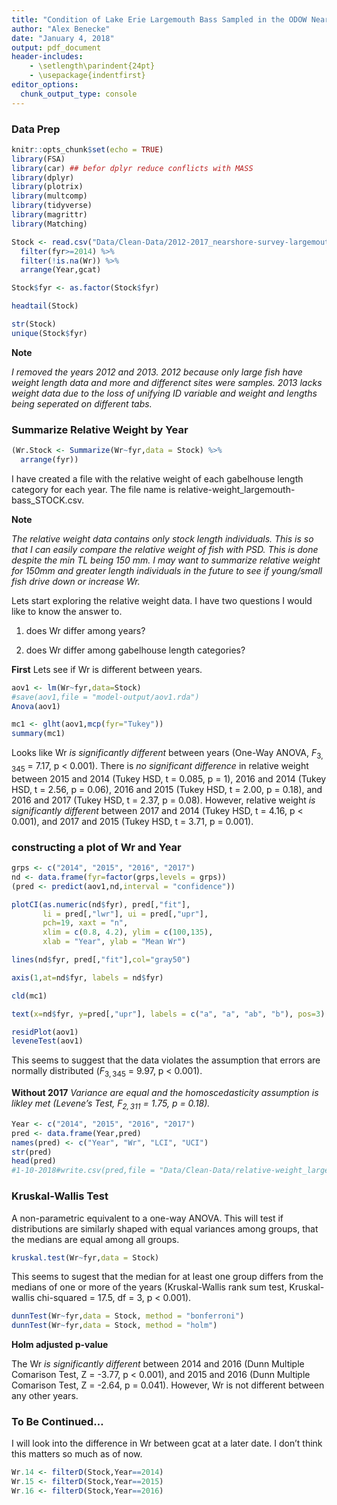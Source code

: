 ```yaml
---
title: "Condition of Lake Erie Largemouth Bass Sampled in the ODOW Nearshore Community Survey 2014-2017"
author: "Alex Benecke"
date: "January 4, 2018"
output: pdf_document
header-includes:
    - \setlength\parindent{24pt}
    - \usepackage{indentfirst}
editor_options: 
  chunk_output_type: console
---
```


### Data Prep

```r
knitr::opts_chunk$set(echo = TRUE)
library(FSA)
library(car) ## befor dplyr reduce conflicts with MASS
library(dplyr)
library(plotrix)
library(multcomp)
library(tidyverse)
library(magrittr)
library(Matching)
```

```r
Stock <- read.csv("Data/Clean-Data/2012-2017_nearshore-survey-largemouth-bass_Stock_CLEAN.csv") %>% 
  filter(fyr>=2014) %>%
  filter(!is.na(Wr)) %>%
  arrange(Year,gcat)

Stock$fyr <- as.factor(Stock$fyr)

headtail(Stock)
```
```r
str(Stock)
unique(Stock$fyr)
```

  **Note**
  
  *I removed the years 2012 and 2013. 2012 because only large fish have weight length data and more and differenct sites were samples. 2013 lacks weight data due to the loss of unifying ID variable and weight and lengths being seperated on different tabs.*
  
\newpage

### Summarize Relative Weight by Year

```r
(Wr.Stock <- Summarize(Wr~fyr,data = Stock) %>%
  arrange(fyr))
```

  I have created a file with the relative weight of each gabelhouse length category for each year. The file name is relative-weight_largemouth-bass_STOCK.csv.


**Note**

  *The relative weight data contains only stock length individuals. This is so that I can easily compare the relative weight of fish with PSD. This is done despite the min TL being 150 mm. I may want to summarize relative weight for 150mm and greater length individuals in the future to see if young/small fish drive down or increase Wr.*


Lets start exploring the relative weight data. I have two questions I would like to know the answer to.

1) does Wr differ among years?

2) does Wr differ among gabelhouse length categories?


**First** Lets see if Wr is different between years. 

```r
aov1 <- lm(Wr~fyr,data=Stock)
#save(aov1,file = "model-output/aov1.rda")
Anova(aov1)

mc1 <- glht(aov1,mcp(fyr="Tukey"))
summary(mc1)
```


  Looks like Wr *is significantly different* between years (One-Way ANOVA, $F_{3, 345}$ = 7.17, p < 0.001). There is *no significant difference* in relative weight between 2015 and 2014 (Tukey HSD, t = 0.085, p = 1), 2016 and 2014 (Tukey HSD, t = 2.56, p = 0.06), 2016 and 2015 (Tukey HSD, t = 2.00, p = 0.18), and 2016 and 2017 (Tukey HSD, t = 2.37, p = 0.08). However, relative weight *is significantly different* between 2017 and 2014 (Tukey HSD, t = 4.16, p < 0.001), and 2017 and 2015 (Tukey HSD, t = 3.71, p = 0.001).


### constructing a plot of Wr and Year

```r
grps <- c("2014", "2015", "2016", "2017")
nd <- data.frame(fyr=factor(grps,levels = grps))
(pred <- predict(aov1,nd,interval = "confidence"))

```

```r
plotCI(as.numeric(nd$fyr), pred[,"fit"],
       li = pred[,"lwr"], ui = pred[,"upr"],
       pch=19, xaxt = "n", 
       xlim = c(0.8, 4.2), ylim = c(100,135),
       xlab = "Year", ylab = "Mean Wr")

lines(nd$fyr, pred[,"fit"],col="gray50")

axis(1,at=nd$fyr, labels = nd$fyr)

cld(mc1)

text(x=nd$fyr, y=pred[,"upr"], labels = c("a", "a", "ab", "b"), pos=3)
```


```r
residPlot(aov1)
leveneTest(aov1)
```

  This seems to suggest that the data violates the assumption that errors are normally distributed ($F_{3,345}$ = 9.97, p < 0.001). 

  **Without 2017** *Variance are equal and the homoscedasticity assumption is likley met (Levene's Test, $F_{2, 311}$ = 1.75, p = 0.18).*


```r
Year <- c("2014", "2015", "2016", "2017")
pred <- data.frame(Year,pred)
names(pred) <- c("Year", "Wr", "LCI", "UCI")
str(pred)
head(pred)
#1-10-2018#write.csv(pred,file = "Data/Clean-Data/relative-weight_largemouth-bass_STOCK.csv")
```

### Kruskal-Wallis Test

  A non-parametric equivalent to a one-way ANOVA. This will test if distributions are similarly shaped with equal variances among groups, that the medians are equal among all groups.
  
```r
kruskal.test(Wr~fyr,data = Stock)
```

  This seems to sugest that the median for at least one group differs from the medians of one or more of the years (Kruskal-Wallis rank sum test, Kruskal-wallis chi-squared = 17.5, df = 3, p < 0.001).
  
```r
dunnTest(Wr~fyr,data = Stock, method = "bonferroni")
dunnTest(Wr~fyr,data = Stock, method = "holm")
```

**Holm adjusted p-value**

  The Wr *is significantly different* between 2014 and 2016 (Dunn Multiple Comarison Test, Z = -3.77, p < 0.001), and 2015 and 2016 (Dunn Multiple Comarison Test, Z = -2.64, p = 0.041). However, Wr is not different between any other years.



### To Be Continued...

  I will look into the difference in Wr between gcat at a later date. I don't think this matters so much as of now.


```r
Wr.14 <- filterD(Stock,Year==2014)
Wr.15 <- filterD(Stock,Year==2015)
Wr.16 <- filterD(Stock,Year==2016)
```